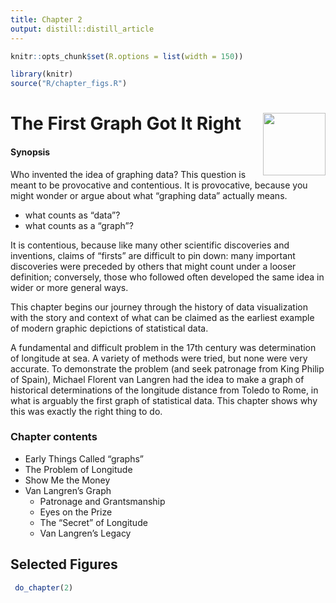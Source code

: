 ```yaml
---
title: Chapter 2
output: distill::distill_article
---
```


<script src="https://ajax.googleapis.com/ajax/libs/jquery/3.1.1/jquery.min.js"></script>

<style>
.zoomDiv {
  opacity: 0;
  position: fixed;
  top: 50%;
  left: 50%;
  z-index: 50;
  transform: translate(-50%, -50%);
  box-shadow: 10px 10px 50px #888888;
  max-height:100%;
}

.zoomImg {
  width: 100%;
}
</style>


<script type="text/javascript">
  $(document).ready(function() {
    $('body').prepend("<div class=\"zoomDiv\"><img src=\"\" class=\"zoomImg\"></div>");
    // onClick function for all plots (img's)
    $('img:not(.zoomImg)').click(function() {
      $('.zoomImg').attr('src', $(this).attr('src'));
      $('.zoomDiv').css({opacity: '1', width: '55%'});
    });
    // onClick function for zoomImg
    $('img.zoomImg').click(function() {
      $('.zoomDiv').css({opacity: '0', width: '0%'});
    });
  });
</script>

```r
knitr::opts_chunk$set(R.options = list(width = 150))

library(knitr)
source("R/chapter_figs.R")
```
# The First Graph Got It Right <img src="images/cartoons/langren.png" align="right" height="100px" />

<div class="chapterprelude">
#### Synopsis {-}

Who invented the idea of graphing data? This question is meant to be provocative and contentious. It is provocative, because you
might wonder or argue about what "graphing data" actually means. 

* what counts as "data"?
* what counts as a "graph"?

It is contentious, because like many other scientific discoveries and inventions, claims of "firsts" are difficult to pin down: many important discoveries were preceded by others that might count under a looser definition; conversely, those who followed  often developed the same idea in wider or more general ways.

This chapter begins our journey through the history of data visualization with the story and context of what can be claimed as the earliest example of modern graphic depictions of statistical data.

A fundamental and difficult problem in the 17th century was determination of longitude at sea. A variety of methods were tried, but none were very accurate. To demonstrate the problem (and seek patronage from King Philip of Spain), Michael Florent van Langren had the idea to make a graph of historical determinations of the longitude distance from Toledo to Rome, in what is arguably the first graph of statistical data. This chapter shows why this was exactly the right thing to do.
</div>

<div class="chaptercontents">
### Chapter contents

* Early Things Called "graphs" 
* The Problem of Longitude  
* Show Me the Money 
* Van Langren's Graph 
	+ Patronage and Grantsmanship
	+ Eyes on the Prize 
	+ The "Secret" of Longitude
	+ Van Langren's Legacy 
</div>



## Selected Figures

```r
 do_chapter(2)
```
